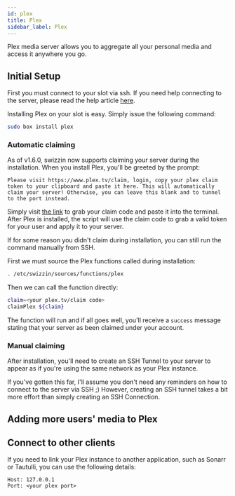 ```yaml
---
id: plex
title: Plex
sidebar_label: Plex
---
```


Plex media server allows you to aggregate all your personal media and access it anywhere you go.

## Initial Setup

First you must connect to your slot via ssh. If you need help connecting to the server, please read the help article [here](../getting-started/how-do-i-connect.md).

Installing Plex on your slot is easy. Simply issue the following command:

```sh
sudo box install plex
```

### Automatic claiming

As of v1.6.0, swizzin now supports claiming your server during the installation. When you install Plex, you'll be greeted by the prompt:

```wrap
Please visit https://www.plex.tv/claim, login, copy your plex claim token to your clipboard and paste it here. This will automatically claim your server! Otherwise, you can leave this blank and to tunnel to the port instead.
```

Simply visit [the link](https://www.plex.tv/claim) to grab your claim code and paste it into the terminal. After Plex is installed, the script will use the claim code to grab a valid token for your user and apply it to your server.

If for some reason you didn't claim during installation, you can still run the command manually from SSH.

First we must source the Plex functions called during installation:

```bash
. /etc/swizzin/sources/functions/plex
```

Then we can call the function directly:

```bash
claim=<your plex.tv/claim code>
claimPlex ${claim}
```

The function will run and if all goes well, you'll receive a `success` message stating that your server as been claimed under your account.

### Manual claiming

After installation, you'll need to create an SSH Tunnel to your server to appear as if you're using the same network as your Plex instance.

If you've gotten this far, I'll assume you don't need any reminders on how to connect to the server via SSH ;) However, creating an SSH tunnel takes a bit more effort than simply creating an SSH Connection.


<SystemdTabs service="plexmediaserver"/>

## Adding more users' media to Plex

<PermsSrv serviceName="Plex" serviceUsr="plex"/>

## Connect to other clients

If you need to link your Plex instance to another application, such as Sonarr or Tautulli, you can use the following details:

```plaintext main
Host: 127.0.0.1
Port: <your plex port>
```